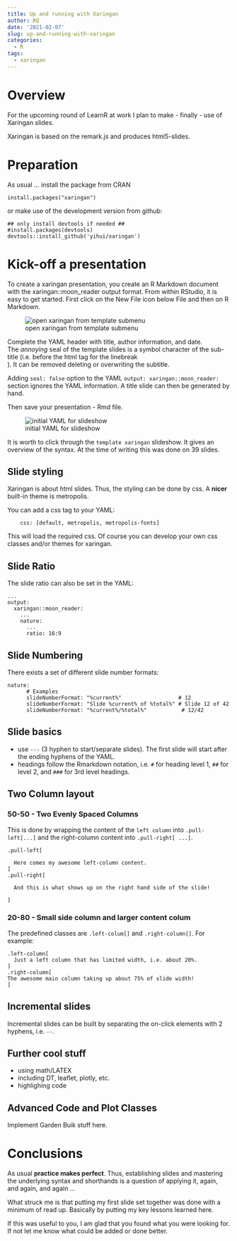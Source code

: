 ```yaml
---
title: Up and running with Xaringan
author: RQ
date: '2021-02-07'
slug: up-and-running-with-xaringan
categories:
  - R
tags:
  - xaringan
---
```


# Overview 

For the upcoming round of LearnR at work I plan to make - finally - use of Xaringan slides. 

Xaringan is based on the remark.js and produces html5-slides.

# Preparation

As usual ... install the package from CRAN

````
install.packages("xaringan")
````

or make use of the development version from github:

````
## only install devtools if needed ##
#install.packages(devtools)
devtools::install_github('yihui/xaringan')
```` 

# Kick-off a presentation

To create a xaringan presentation, you create an R Markdown document with the xaringan::moon_reader output format. From within RStudio, it is easy to get started. First click on the New File icon below File and then on R Markdown.

![open xaringan from template submenu](/post/2021-02-07-up-and-running-with-xaringan_files/xaringan-open-from-template.png)

Complete the YAML header with title, author information, and date.    
The *annoying* seal of the template slides is a symbol character of the sub-title (i.e. before the html tag for the linebreak <br/>). It can be removed deleting or overwriting the subtitle. 

Adding `seal: false` option to the YAML `output: xaringan::moon_reader:` section ignores the YAML information. A title slide can then be generated by hand.

Then save your presentation - Rmd file.

![initial YAML for slideshow](/post/2021-02-07-up-and-running-with-xaringan_files/xaringan-open-from-template-YAML.png)

It is worth to click through the `template xaringan` slideshow. It gives an overview of the syntax. At the time of writing this was done on 39 slides. 

## Slide styling

Xaringan is about html slides. Thus, the styling can be done by css.
A **nicer** built-in theme is metropolis.

You can add a css tag to your YAML:

```` 
    css: [default, metropolis, metropolis-fonts]
````

This will load the required css.
Of course you can develop your own css classes and/or themes for xaringan.

## Slide Ratio

The slide ratio can also be set in the YAML:

```` 
...
output:
  xaringan::moon_reader:
    ...
    nature:
      ...
      ratio: 16:9
````

## Slide Numbering

There exists a set of different slide number formats:

````
nature:
      # Examples
      slideNumberFormat: "%current%"                  # 12
      slideNumberFormat: "Slide %current% of %total%" # Slide 12 of 42
      slideNumberFormat: "%current%/%total%"           # 12/42 
````

## Slide basics

* use `---` (3 hyphen to start/separate slides). The first slide will start after the ending hyphens of the YAML.
* headings follow the Rmarkdown notation, i.e. `#` for heading level 1, `##` for level 2, and `###` for 3rd level headings.

## Two Column layout

### 50-50 - Two Evenly Spaced Columns

This is done by wrapping the content of the `left column` into `.pull-left[...]` and the right-column content into `.pull-right[ ...]`. 

```` 
.pull-left[

  Here comes my awesome left-column content.
]
.pull-right[

  And this is what shows up on the right hand side of the slide!

]
```` 

### 20-80 - Small side column and larger content colum

The predefined classes are `.left-colum[]` and `.right-column[]`. For example:

```` 
.left-column[
  Just a left column that has limited width, i.e. about 20%.
]
.right-column[
The awesome main column taking up about 75% of slide width!
]
```` 

## Incremental slides

Incremental slides can be built by separating the on-click elements with 2 hyphens, i.e. `--`.

## Further cool stuff

* using math/LATEX
* including DT, leaflet, plotly, etc.
* highlighing code

## Advanced Code and Plot Classes

Implement Garden Buik stuff here.

# Conclusions

As usual **practice makes perfect**. Thus, establishing slides and mastering the underlying syntax and shorthands is a question of applying it, again, and again, and again ...

What struck me is that putting my first slide set together was done with a minimum of read up. Basically by putting my key lessons learned here. 

If this was useful to you, I am glad that you found what you were looking for. If not let me know what could be added or done better.